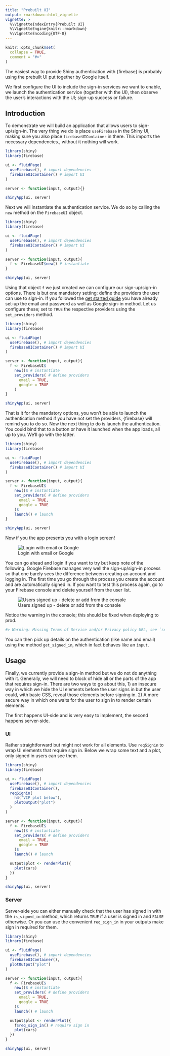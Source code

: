 ```yaml
---
title: "Prebuilt UI"
output: rmarkdown::html_vignette
vignette: >
  %\VignetteIndexEntry{Prebuilt UI}
  %\VignetteEngine{knitr::rmarkdown}
  %\VignetteEncoding{UTF-8}
---
```


```r
knitr::opts_chunk$set(
  collapse = TRUE,
  comment = "#>"
)
```

The easiest way to provide Shiny authentication with {firebase} is probably using the prebuilt UI put together by Google itself.

We first configure the UI to include the sign-in services we want to enable, we launch the authentication service (together with the UI), then observe the user's interactions with the UI; sign-up success or failure.

## Introduction

To demonstrate we will build an application that allows users to sign-up/sign-in. The very thing we do is place `useFirebase` in the Shiny UI, making sure you also place `firebaseUIContainer` in there. This imports the necessary dependencies., without it nothing will work.

```r
library(shiny)
library(firebase)

ui <- fluidPage(
  useFirebase(), # import dependencies
  firebaseUIContainer() # import UI
)

server <- function(input, output){}

shinyApp(ui, server)
```

Next we will instantiate the authentication service. We do so by calling the `new` method on the `FirebaseUI` object.

```r
library(shiny)
library(firebase)

ui <- fluidPage(
  useFirebase(), # import dependencies
  firebaseUIContainer() # import UI
)

server <- function(input, output){
  f <- FirebaseUI$new() # instantiate
}

shinyApp(ui, server)
```

Using that object `f` we just created we can configure our sign-up/sign-in options. There is but one mandatory setting; define the providers the user can use to sign-in. If you followed the [get started guide](get-started.html) you have already set-up the email and password as well as Google sign-in method. Let us configure these; set to `TRUE` the respective providers using the `set_providers` method.

```r
library(shiny)
library(firebase)

ui <- fluidPage(
  useFirebase(), # import dependencies
  firebaseUIContainer() # import UI
)

server <- function(input, output){
  f <- FirebaseUI$
    new()$ # instantiate
    set_providers( # define providers
      email = TRUE, 
      google = TRUE
    )
}

shinyApp(ui, server)
```

That is it for the mandatory options, you won't be able to launch the authentication method if you have not set the providers, {firebase} will remind you to do so. Now the next thing to do is launch the authentication. You could bind that to a button or have it launched when the app loads, all up to you. We'll go with the latter.

```r
library(shiny)
library(firebase)

ui <- fluidPage(
  useFirebase(), # import dependencies
  firebaseUIContainer() # import UI
)

server <- function(input, output){
  f <- FirebaseUI$
    new()$ # instantiate
    set_providers( # define providers
      email = TRUE, 
      google = TRUE
    )$
    launch() # launch
}

shinyApp(ui, server)
```
Now if you the app presents you with a login screen! 

![Login with email or Google](ui_simple.png)

You can go ahead and login if you want to try but keep note of the following. Google Firebase manages very well the sign-up/sign-in process so that one barely sees the difference between creating an account and logging in. The first time you go through the process you create the account and are automatically signed in. If you want to test this process again, go to your Firebase console and delete yourself from the user list. 

![Users signed up - delete or add from the console](fireblaze_users.png)

Notice the warning in the console; this should be fixed when deploying to prod.

```r
#> Warning: Missing Terms of Service and/or Privacy policy URL, see `set_tos_url` and `set_privacy_policy_url` methods
```

You can then pick up details on the authentication (like name and email) using the method `get_signed_in`, which in fact behaves like an `input`.

## Usage

Finally, we currently provide a sign-in method but we do not do anything with it. Generally, we will need to block of hide all or the parts of the app that requires sign-in. There are two ways to go about this, 1) an insecure way in which we hide the UI elements before the user signs in but the user could, with basic CSS, reveal those elements before signing in. 2) A more secure way in which one waits for the user to sign in to render certain elements.

The first happens UI-side and is very easy to implement, the second happens server-side.

### UI

Rather straightforward but might not work for all elements. Use `reqSignin` to wrap UI elements that require sign in. Below we wrap some text and a plot, only signed in users can see them.

```r
library(shiny)
library(firebase)

ui <- fluidPage(
  useFirebase(), # import dependencies
  firebaseUIContainer(),
  reqSignin(
    h4("VIP plot below"),
    plotOutput("plot")
  )
)

server <- function(input, output){
  f <- FirebaseUI$
    new()$ # instantiate
    set_providers( # define providers
      email = TRUE, 
      google = TRUE
    )$
    launch() # launch

  output$plot <- renderPlot({
    plot(cars)
  })
}

shinyApp(ui, server)
```

### Server

Server-side you can either manually check that the user has signed in with the `is_signed_in` method, which returns `TRUE` if a user is signed in and `FALSE` otherwise. Or you can use the convenient `req_sign_in` in your outputs make sign in required for them.

```r
library(shiny)
library(firebase)

ui <- fluidPage(
  useFirebase(), # import dependencies
  firebaseUIContainer(),
  plotOutput("plot")
)

server <- function(input, output){
  f <- FirebaseUI$
    new()$ # instantiate
    set_providers( # define providers
      email = TRUE, 
      google = TRUE
    )$
    launch() # launch

  output$plot <- renderPlot({
    f$req_sign_in() # require sign in
    plot(cars)
  })
}

shinyApp(ui, server)
```
